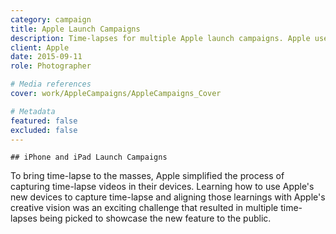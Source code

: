 ```yaml
---
category: campaign
title: Apple Launch Campaigns
description: Time-lapses for multiple Apple launch campaigns. Apple used these sequences to introduce the new time-lapse mode on iPhone and iPad.
client: Apple
date: 2015-09-11
role: Photographer

# Media references
cover: work/AppleCampaigns/AppleCampaigns_Cover

# Metadata
featured: false
excluded: false
---
```



<MDXVideo src="1028194462" videoType="vimeo" isFirstChild={true} />

<MDXInfo year="2014, 2015" client={frontmatter.client} role={frontmatter.role} />

<MDXContainer containerType="header">

    ## iPhone and iPad Launch Campaigns

</MDXContainer>

<MDXContainer containerType="text">
	To bring time-lapse to the masses, Apple simplified the process of capturing time-lapse videos in
	their devices. Learning how to use Apple's new devices to capture time-lapse and aligning those
	learnings with Apple's creative vision was an exciting challenge that resulted in multiple
	time-lapses being picked to showcase the new feature to the public.
</MDXContainer>

<MDXVideo src="1028194451" videoType="vimeo" />

<MDXImage src="/work/AppleCampaigns/AppleCampaigns_Asset_03" />

<MDXContainer containerType="footer">
	<MDXList
		title="Links"
		items="
		sept 2014 iPhone 6 monument valley
		oct 2014 iPad Air 2 balloon festival and venice
		sep 2015 iPhone 6s

    	https://www.youtube.com/watch?v=0qwALOOvUik
    	https://www.youtube.com/embed/sBfvJn-fpnc?si=MtqmH4zPV7LM1yQr&amp;start=2914
    	https://youtu.be/38IqQpwPe7s?si=zZRNnIjh4Zbi1aB8&t=2047"
    />

</MDXContainer>
